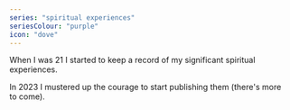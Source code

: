 ```yaml
---
series: "spiritual experiences"
seriesColour: "purple"
icon: "dove"
---
```


When I was 21 I started to keep a record of my significant spiritual experiences. 

In 2023 I mustered up the courage to start publishing them (there's more to&nbsp;come).
